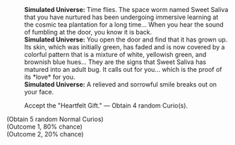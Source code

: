 {{Dialogue Start}}
:'''Simulated Universe:''' Time flies. The space worm named Sweet Saliva that you have nurtured has been undergoing immersive learning at the cosmic tea plantation for a long time... When you hear the sound of fumbling at the door, you know it is back.
:'''Simulated Universe:''' You open the door and find that it has grown up. Its skin, which was initially green, has faded and is now covered by a colorful pattern that is a mixture of white, yellowish green, and brownish blue hues... They are the signs that Sweet Saliva has matured into an adult bug. It calls out for you... which is the proof of its *love* for you.
:'''Simulated Universe:''' A relieved and sorrowful smile breaks out on your face.
:{{DIcon|Star}} Accept the "Heartfelt Gift." &mdash; Obtain 4 random Curio(s).
;(Obtain 5 random Normal Curios)
;(Outcome 1, 80% chance)
;(Outcome 2, 20% chance)
{{Dialogue End}}